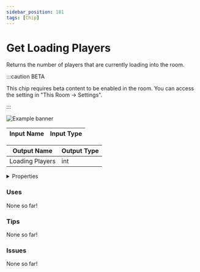 ```yaml
---
sidebar_position: 181
tags: [Chip]
---
```


# Get Loading Players

Returns the number of players that are currently loading into the room.

:::caution BETA

This chip requires beta content to be enabled in the room. You can access the setting in "This Room -> Settings".

:::

![Example banner](./assets/2e02d617-5ada-4876-84ac-d1b6d6270fc4.svg)

| Input Name | Input Type |
|-----------|-----------|

| Output Name | Output Type |
|-----------|-----------|
| Loading Players | int |


<details>
  <summary>Properties</summary>
  <div>
    <div>
    <table>
      <thead>
        <tr>
          <th>Is beta required?</th>
          <th>✅</th>
        </tr>
        <tr>
          <th>Is this chip a trolling risk?</th>
          <th>❌</th>
        </tr>
        <tr>
          <th>Chip UUPD</th>
          <th>._uuid</th>
        </tr>
      </thead>
    </table>
    </div>
  </div>
</details>

### Uses

None so far!

### Tips

None so far!

### Issues

None so far!